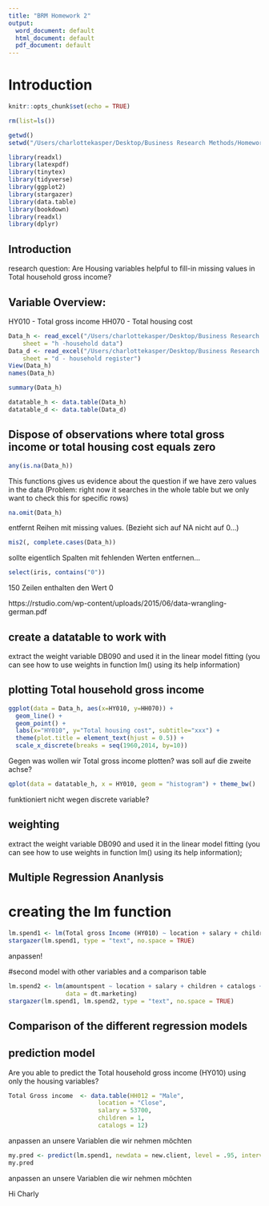 ```yaml
---
title: "BRM Homework 2"
output:
  word_document: default
  html_document: default
  pdf_document: default
---
```

\newpage

# Introduction 

```r
knitr::opts_chunk$set(echo = TRUE)
```

```r
rm(list=ls())
```

```r
getwd()
setwd("/Users/charlottekasper/Desktop/Business Research Methods/Homework 2")
```

```r
library(readxl)
library(latexpdf)
library(tinytex)
library(tidyverse)
library(ggplot2)
library(stargazer)
library(data.table)
library(bookdown)
library(readxl)
library(dplyr)
```

## Introduction
research question: Are Housing variables helpful to fill-in missing values in Total household gross income?


## Variable Overview: 

HY010  - Total gross income
HH070 - Total housing cost


```r
Data_h <- read_excel("/Users/charlottekasper/Desktop/Business Research Methods/Homework 2/Mappe1.xlsx", 
    sheet = "h -household data")
Data_d <- read_excel("/Users/charlottekasper/Desktop/Business Research Methods/Homework 2/Mappe1.xlsx", 
    sheet = "d - household register")
View(Data_h)
names(Data_h)
```

```r
summary(Data_h)
```

```r
datatable_h <- data.table(Data_h)
datatable_d <- data.table(Data_d)
```


## Dispose of observations where total gross income or total housing cost equals zero


```r
any(is.na(Data_h))
```
This functions gives us evidence about the question if we have zero values in the data (Problem: right now it searches in the whole table but we only want to check this for specific rows)

```r
na.omit(Data_h)
```
entfernt Reihen mit missing values. (Bezieht sich auf NA nicht auf 0...)

```r
mis2(, complete.cases(Data_h))
```
sollte eigentlich Spalten mit fehlenden Werten entfernen...

```r
select(iris, contains("0"))

```
150 Zeilen enthalten den Wert 0 

https://rstudio.com/wp-content/uploads/2015/06/data-wrangling-german.pdf

## create a datatable to work with 
extract the weight variable DB090 and used it in the linear model fitting (you can see how to use weights in function lm() using its help information)

## plotting Total household gross income

```r
ggplot(data = Data_h, aes(x=HY010, y=HH070)) +
  geom_line() + 
  geom_point() +
  labs(x="HY010", y="Total housing cost", subtitle="xxx") +
  theme(plot.title = element_text(hjust = 0.5)) +
  scale_x_discrete(breaks = seq(1960,2014, by=10))

```

Gegen was wollen wir Total gross income plotten? was soll auf die zweite achse?

```r
qplot(data = datatable_h, x = HY010, geom = "histogram") + theme_bw()
```
funktioniert nicht wegen discrete variable?

## weighting 
extract the weight variable DB090 and used it in the linear model fitting (you can see how to use weights in function lm() using its help information);

## Multiple Regression Ananlysis

# creating the lm function
```r
lm.spend1 <- lm(Total gross Income (HY010) ~ location + salary + children + catalogs,data = dt.marketing)
stargazer(lm.spend1, type = "text", no.space = TRUE)
```
anpassen!

#second model with other variables and a comparison table
```r
lm.spend2 <- lm(amountspent ~ location + salary + children + catalogs + history,
                data = dt.marketing)
stargazer(lm.spend1, lm.spend2, type = "text", no.space = TRUE)
```


## Comparison of the different regression models


## prediction model
Are you able to predict the Total household gross income (HY010) using only the housing variables?


```r
Total Gross income  <- data.table(HH012 = "Male",
                         location = "Close",
                         salary = 53700,
                         children = 1,
                         catalogs = 12)
```
anpassen an unsere Variablen die wir nehmen möchten

```r
my.pred <- predict(lm.spend1, newdata = new.client, level = .95, interval = "confidence")
my.pred
```
anpassen an unsere Variablen die wir nehmen möchten


Hi Charly
